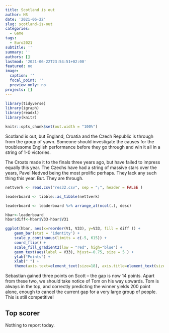 ```yaml
---
title: Scotland is out
author: HS
date: '2021-06-22'
slug: scotland-is-out
categories:
  - Game
tags:
  - Euro2021
subtitle: ''
summary: ''
authors: []
lastmod: '2021-06-22T23:54:51+02:00'
featured: no
image:
  caption: ''
  focal_point: ''
  preview_only: no
projects: []
---
```



```r

library(tidyverse)
library(igraph)
library(readxl)
library(knitr)

knitr::opts_chunk$set(out.width = "100%")

```

Scotland is out, but England, Croatia and the Czech Republic is through from the group of yawn. Someone should investigate the causes for the troublesome English performance before they go through and win it all in a string of 1-0 victories. 

The Croats made it to the finals three years ago, but have failed to impress equally this year. The Czechs have had a string of massive stars over the years, Pavel Nedved being the most prolific perhaps. They lack any such thing this year. But. They are through.

```r

nettverk <- read.csv("res32.csv", sep = ";", header = FALSE )

leaderboard <- tibble::as_tibble(nettverk)

leaderboard <- leaderboard %>% arrange_at(ncol(.), desc)

hbar<-leaderboard 
hbar$diff<-hbar$V33-hbar$V31

ggplot(hbar, aes(x=reorder(V1, V33), y=V33, fill = diff )) + 
    geom_bar(stat = 'identity') + 
    scale_y_continuous(limits = c(-5, 615)) +
    coord_flip() + 
    scale_fill_gradient2(low = "red", high="blue") +
    geom_text(aes(label = V33), hjust=-0.75, size = 5 ) + 
    ylab("Points") +
    xlab(" ") +
    theme(axis.text=element_text(size=18), axis.title=element_text(size=18,face="bold"))

```
Sebastian gained three points on Scott -- the gap is now 14 points. Apart from these two, we should take notice of Tom on his way upwards. Tom is always in the top, and correctly predicting the winner yields 200 point alone, enough to cancel the current gap for a very large group of people. This is still competitive!

## Top scorer

Nothing to report today.